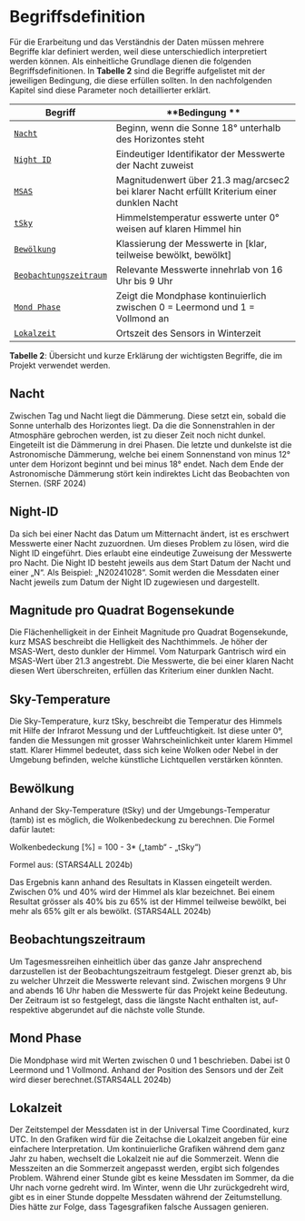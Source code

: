 # Begriffsdefinition

Für die Erarbeitung und das Verständnis der Daten müssen mehrere Begriffe klar definiert werden, weil diese unterschiedlich interpretiert werden können. Als einheitliche Grundlage dienen die folgenden Begriffsdefinitionen. In **Tabelle 2** sind die Begriffe aufgelistet mit der jeweiligen Bedingung, die diese erfüllen sollten. In den nachfolgenden Kapitel sind diese Parameter noch detaillierter erklärt.

| **Begriff**                                     | **Bedingung **                                                                              |
| ----------------------------------------------- | ------------------------------------------------------------------------------------------- |
| [`Nacht`](#nacht)                               | Beginn, wenn die Sonne 18° unterhalb des Horizontes steht                                   |
| [`Night ID` ](#night-id)                        | Eindeutiger Identifikator der Messwerte der Nacht zuweist                                   |
| [`MSAS` ](#magnitude-pro-quadrat-bogensekunde)  | Magnitudenwert über 21.3 mag/arcsec2 bei klarer Nacht erfüllt Kriterium einer dunklen Nacht |
| [`tSky` ](#sky-temperature)                     | Himmelstemperatur esswerte unter 0° weisen auf klaren Himmel hin                            |
| [`Bewölkung` ](#bewölkung)                      | Klassierung der Messwerte in [klar, teilweise bewölkt, bewölkt]                             |
| [`Beobachtungszeitraum`](#beobachtungszeitraum) | Relevante Messwerte innehrlab von 16 Uhr bis 9 Uhr                                          |
| [`Mond Phase` ](#mond-phase)                    | Zeigt die Mondphase kontinuierlich zwischen 0 = Leermond und 1 = Vollmond an                |
| [`Lokalzeit` ](#lokalzeit)                      | Ortszeit des Sensors in Winterzeit                                                          |

**Tabelle 2**: Übersicht und kurze Erklärung der wichtigsten Begriffe, die im Projekt verwendet werden.

## Nacht

Zwischen Tag und Nacht liegt die Dämmerung. Diese setzt ein, sobald die Sonne unterhalb des Horizontes liegt. Da die die Sonnenstrahlen in der Atmosphäre gebrochen werden, ist zu dieser Zeit noch nicht dunkel. Eingeteilt ist die Dämmerung in drei Phasen. Die letzte und dunkelste ist die Astronomische Dämmerung, welche bei einem Sonnenstand von minus 12° unter dem Horizont beginnt und bei minus 18° endet. Nach dem Ende der Astronomische Dämmerung stört kein indirektes Licht das Beobachten von Sternen. (SRF 2024)

## Night-ID

Da sich bei einer Nacht das Datum um Mitternacht ändert, ist es erschwert Messwerte einer Nacht zuzuordnen. Um dieses Problem zu lösen, wird die Night ID eingeführt. Dies erlaubt eine eindeutige Zuweisung der Messwerte pro Nacht. Die Night ID besteht jeweils aus dem Start Datum der Nacht und einer „N“. Als Beispiel: „N20241028“. Somit werden die Messdaten einer Nacht jeweils zum Datum der Night ID zugewiesen und dargestellt.

## Magnitude pro Quadrat Bogensekunde

Die Flächenhelligkeit in der Einheit Magnitude pro Quadrat Bogensekunde, kurz MSAS beschreibt die Helligkeit des Nachthimmels. Je höher der MSAS-Wert, desto dunkler der Himmel. Vom Naturpark Gantrisch wird ein MSAS-Wert über 21.3 angestrebt. Die Messwerte, die bei einer klaren Nacht diesen Wert überschreiten, erfüllen das Kriterium einer dunklen Nacht.

## Sky-Temperature

Die Sky-Temperature, kurz tSky, beschreibt die Temperatur des Himmels mit Hilfe der Infrarot Messung und der Luftfeuchtigkeit. Ist diese unter 0°, fanden die Messungen mit grosser Wahrscheinlichkeit unter klarem Himmel statt. Klarer Himmel bedeutet, dass sich keine Wolken oder Nebel in der Umgebung befinden, welche künstliche Lichtquellen verstärken könnten.

## Bewölkung

Anhand der Sky-Temperature (tSky) und der Umgebungs-Temperatur (tamb) ist es möglich, die Wolkenbedeckung zu berechnen. Die Formel dafür lautet:

Wolkenbedeckung [%] = 100 - 3\* („tamb“ - „tSky“)

Formel aus: (STARS4ALL 2024b)

Das Ergebnis kann anhand des Resultats in Klassen eingeteilt werden. Zwischen 0% und 40% wird der Himmel als klar bezeichnet. Bei einem Resultat grösser als 40% bis zu 65% ist der Himmel teilweise bewölkt, bei mehr als 65% gilt er als bewölkt. (STARS4ALL 2024b)

## Beobachtungszeitraum

Um Tagesmessreihen einheitlich über das ganze Jahr ansprechend darzustellen ist der Beobachtungszeitraum festgelegt. Dieser grenzt ab, bis zu welcher Uhrzeit die Messwerte relevant sind. Zwischen morgens 9 Uhr and abends 16 Uhr haben die Messwerte für das Projekt keine Bedeutung. Der Zeitraum ist so festgelegt, dass die längste Nacht enthalten ist, auf- respektive abgerundet auf die nächste volle Stunde.

## Mond Phase

Die Mondphase wird mit Werten zwischen 0 und 1 beschrieben. Dabei ist 0 Leermond und 1 Vollmond. Anhand der Position des Sensors und der Zeit wird dieser berechnet.(STARS4ALL 2024b)

## Lokalzeit

Der Zeitstempel der Messdaten ist in der Universal Time Coordinated, kurz UTC. In den Grafiken wird für die Zeitachse die Lokalzeit angeben für eine einfachere Interpretation. Um kontinuierliche Grafiken während dem ganz Jahr zu haben, wechselt die Lokalzeit nie auf die Sommerzeit. Wenn die Messzeiten an die Sommerzeit angepasst werden, ergibt sich folgendes Problem. Während einer Stunde gibt es keine Messdaten im Sommer, da die Uhr nach vorne gedreht wird. Im Winter, wenn die Uhr zurückgedreht wird, gibt es in einer Stunde doppelte Messdaten während der Zeitumstellung. Dies hätte zur Folge, dass Tagesgrafiken falsche Aussagen genieren.
